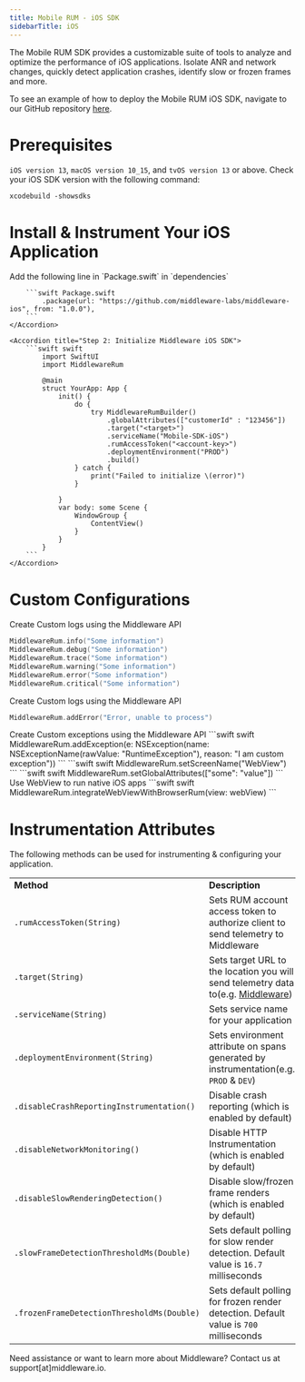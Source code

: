 ```yaml
---
title: Mobile RUM - iOS SDK
sidebarTitle: iOS
---
```


The Mobile RUM SDK provides a customizable suite of tools to analyze and optimize the performance of iOS applications. Isolate ANR and network changes, quickly detect application crashes, identify slow or frozen frames and more.

<Note> To see an example of how to deploy the Mobile RUM iOS SDK, navigate to our GitHub repository [here](https://github.com/middleware-labs/middleware-ios).</Note>

# Prerequisites
`iOS version 13`, `macOS version 10_15`, and `tvOS version 13` or above. Check your iOS SDK version with the following command:
```shell Shell
xcodebuild -showsdks
```


# Install & Instrument Your iOS Application

<AccordionGroup>
    <Accordion title="Step 1: Install Swift Package">
        Add the following line in `Package.swift` in `dependencies`

        ```swift Package.swift
            .package(url: "https://github.com/middleware-labs/middleware-ios", from: "1.0.0"),
        ```
    </Accordion>

    <Accordion title="Step 2: Initialize Middleware iOS SDK">
        ```swift swift
            import SwiftUI
            import MiddlewareRum
                        
            @main
            struct YourApp: App {
                init() {
                    do {
                        try MiddlewareRumBuilder()
                            .globalAttributes(["customerId" : "123456"])
                            .target("<target>")
                            .serviceName("Mobile-SDK-iOS")
                            .rumAccessToken("<account-key>")
                            .deploymentEnvironment("PROD")
                            .build()
                    } catch {
                        print("Failed to initialize \(error)")
                    }
                    
                }
                var body: some Scene {
                    WindowGroup {
                        ContentView()
                    }
                }
            }  
        ```
    </Accordion>
</AccordionGroup>

# Custom Configurations

<Accordion title="Logs">
Create Custom logs using the Middleware API

```swift swift
MiddlewareRum.info("Some information")
MiddlewareRum.debug("Some information")
MiddlewareRum.trace("Some information")
MiddlewareRum.warning("Some information")
MiddlewareRum.error("Some information")
MiddlewareRum.critical("Some information")
```
</Accordion>

<Accordion title="Errors to Traces">

Create Custom logs using the Middleware API
```swift swift
MiddlewareRum.addError("Error, unable to process")
```
</Accordion>

<Accordion title="Exceptions">
Create Custom exceptions using the Middleware API
```swift swift
MiddlewareRum.addException(e: NSException(name: NSExceptionName(rawValue: "RuntimeException"), reason: "I am custom exception"))
```
</Accordion>

<Accordion title="Set Your Screen Name">
```swift swift
MiddlewareRum.setScreenName("WebView")
```
</Accordion>

<Accordion title="Set Global Attributes">
```swift swift
MiddlewareRum.setGlobalAttributes(["some": "value"])
```
</Accordion>

<Accordion title="WebView Instrumentation">
Use WebView to run native iOS apps
    ```swift swift
    MiddlewareRum.integrateWebViewWithBrowserRum(view: webView)
    ```
</Accordion>

# Instrumentation Attributes

The following methods can be used for instrumenting & configuring your application.

|                                           |                                                         |
| :-------------------------------------   | :------------------------------------------------ |
| __Method__                                | __Description__ |
| `.rumAccessToken(String)`                 | Sets RUM account access token to authorize client to send telemetry to Middleware |
| `.target(String)`                         | Sets target URL to the location you will send telemetry data to(e.g. [Middleware](https://app.middleware.io/)) |
| `.serviceName(String)`                    | Sets service name for your application|
| `.deploymentEnvironment(String)`          | Sets environment attribute on spans generated by instrumentation(e.g. `PROD` & `DEV`) |
| `.disableCrashReportingInstrumentation()` | Disable crash reporting (which is enabled by default) |
| `.disableNetworkMonitoring()`             | Disable HTTP Instrumentation (which is enabled by default) |
| `.disableSlowRenderingDetection()`	    | Disable slow/frozen frame renders (which is enabled by default) |
| `.slowFrameDetectionThresholdMs(Double)`	| Sets default polling for slow render detection. Default value is `16.7` milliseconds|
| `.frozenFrameDetectionThresholdMs(Double)`| Sets default polling for frozen render detection. Default value is `700` milliseconds |

<Note> Need assistance or want to learn more about Middleware? Contact us at support[at]middleware.io. </Note>